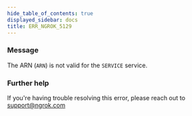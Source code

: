 ```yaml
---
hide_table_of_contents: true
displayed_sidebar: docs
title: ERR_NGROK_5129
---
```




### Message

The ARN (`ARN`) is not valid for the `SERVICE` service.

<ErrorDetails error="err_ngrok_5129" />

### Further help

If you're having trouble resolving this error, please reach out to [support@ngrok.com](mailto:support@ngrok.com?subject=Help%20with%20ERR_NGROK_5129)
